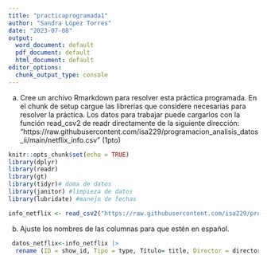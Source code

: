 ```yaml
---
title: "practicaprogramada1"
author: "Sandra López Torres"
date: "2023-07-08"
output:
  word_document: default
  pdf_document: default
  html_document: default
editor_options:
  chunk_output_type: console
---
```


a. Cree un archivo Rmarkdown para resolver esta práctica programada. En el chunk de setup cargue las librerías que considere necesarias para resolver la práctica. Los datos para trabajar puede cargarlos con
la función read_csv2 de readr directamente de la siguiente dirección: “https://raw.githubusercontent.com/isa229/programacion_analisis_datos_ii/main/netflix_info.csv” (1pto)

```r
knitr::opts_chunk$set(echo = TRUE)
library(dplyr)
library(readr)
library(gt)
library(tidyr)# doma de datos
library(janitor) #limpieza de datos
library(lubridate) #manejo de fechas
```

```r
info_netflix <- read_csv2("https://raw.githubusercontent.com/isa229/programacion_analisis_datos_ii/main/netflix_info.csv")
```

b. Ajuste los nombres de las columnas para que estén en español.

```r
 datos_netflix<-info_netflix |> 
  rename (ID = show_id, Tipo = type, Título= title, Director = director, País = country, Fecha_agregada = date_added, Anyo_realización = release_year, Valoración = rating, Duración = duration, Incluido_en = listed_in)
```

